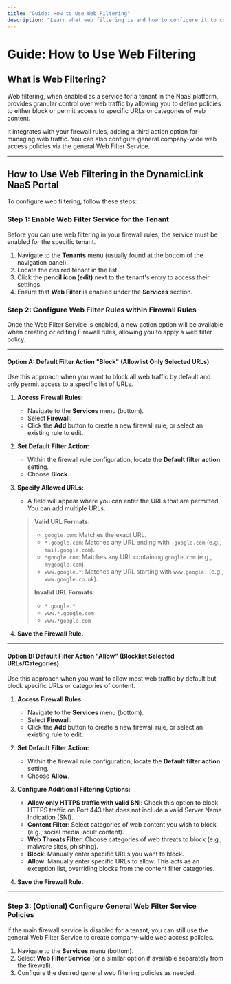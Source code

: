 ```yaml
---
title: "Guide: How to Use Web Filtering"
description: "Learn what web filtering is and how to configure it to control web traffic in the DynamicLink NaaS portal."
---
```


# Guide: How to Use Web Filtering

## What is Web Filtering?

Web filtering, when enabled as a service for a tenant in the NaaS platform, provides granular control over web traffic by allowing you to define policies to either block or permit access to specific URLs or categories of web content.

It integrates with your firewall rules, adding a third action option for managing web traffic. You can also configure general company-wide web access policies via the general Web Filter Service.

---

## How to Use Web Filtering in the DynamicLink NaaS Portal

To configure web filtering, follow these steps:

### Step 1: Enable Web Filter Service for the Tenant

Before you can use web filtering in your firewall rules, the service must be enabled for the specific tenant.

1.  Navigate to the **Tenants** menu (usually found at the bottom of the navigation panel).
2.  Locate the desired tenant in the list.
3.  Click the **pencil icon (edit)** next to the tenant's entry to access their settings.
4.  Ensure that **Web Filter** is enabled under the **Services** section.

### Step 2: Configure Web Filter Rules within Firewall Rules

Once the Web Filter Service is enabled, a new action option will be available when creating or editing Firewall rules, allowing you to apply a web filter policy.

---

#### Option A: Default Filter Action "Block" (Allowlist Only Selected URLs)

Use this approach when you want to block all web traffic by default and only permit access to a specific list of URLs.

1.  **Access Firewall Rules:**
    * Navigate to the **Services** menu (bottom).
    * Select **Firewall**.
    * Click the **Add** button to create a new firewall rule, or select an existing rule to edit.

2.  **Set Default Filter Action:**
    * Within the firewall rule configuration, locate the **Default filter action** setting.
    * Choose **Block**.

3.  **Specify Allowed URLs:**
    * A field will appear where you can enter the URLs that are permitted. You can add multiple URLs.

    > **Valid URL Formats:**
    > * `google.com`: Matches the exact URL.
    > * `*.google.com`: Matches any URL ending with `.google.com` (e.g., `mail.google.com`).
    > * `*google.com`: Matches any URL containing `google.com` (e.g., `mygoogle.com`).
    > * `www.google.*`: Matches any URL starting with `www.google.` (e.g., `www.google.co.uk`).
    >
    > **Invalid URL Formats:**
    > * `*.google.*`
    > * `www.*.google.com`
    > * `www.*google.com`

4.  **Save the Firewall Rule.**

---

#### Option B: Default Filter Action "Allow" (Blocklist Selected URLs/Categories)

Use this approach when you want to allow most web traffic by default but block specific URLs or categories of content.

1.  **Access Firewall Rules:**
    * Navigate to the **Services** menu (bottom).
    * Select **Firewall**.
    * Click the **Add** button to create a new firewall rule, or select an existing rule to edit.

2.  **Set Default Filter Action:**
    * Within the firewall rule configuration, locate the **Default filter action** setting.
    * Choose **Allow**.

3.  **Configure Additional Filtering Options:**
    * **Allow only HTTPS traffic with valid SNI**: Check this option to block HTTPS traffic on Port 443 that does not include a valid Server Name Indication (SNI).
    * **Content Filter**: Select categories of web content you wish to block (e.g., social media, adult content).
    * **Web Threats Filter**: Choose categories of web threats to block (e.g., malware sites, phishing).
    * **Block**: Manually enter specific URLs you want to block.
    * **Allow**: Manually enter specific URLs to allow. This acts as an exception list, overriding blocks from the content filter categories.

4.  **Save the Firewall Rule.**

---

### Step 3: (Optional) Configure General Web Filter Service Policies

If the main firewall service is disabled for a tenant, you can still use the general Web Filter Service to create company-wide web access policies.

1.  Navigate to the **Services** menu (bottom).
2.  Select **Web Filter Service** (or a similar option if available separately from the firewall).
3.  Configure the desired general web filtering policies as needed.